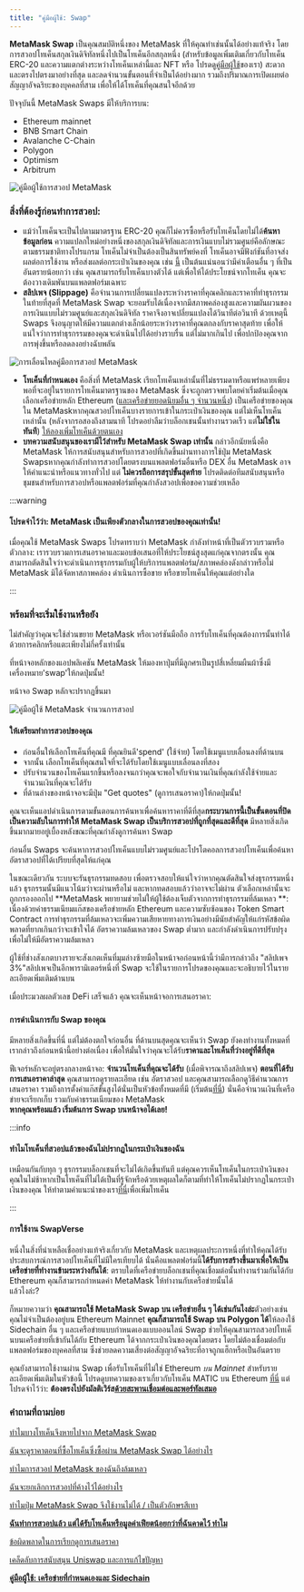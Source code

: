 ```yaml
---
title: "คู่มือผู้ใช้: Swap"
---
```


**MetaMask Swap** เป็นคุณสมบัติหนึ่งของ MetaMask ที่ให้คุณทำเช่นนั้นได้อย่างแท้จริง โดยการสวอปโทเค็นสกุลเงินดิจิทัลหนึ่งไปเป็นโทเค็นอีกสกุลหนึ่ง (สำหรับข้อมูลเพิ่มเติมเกี่ยวกับโทเค็น ERC-20 และความแตกต่างระหว่างโทเค็นเหล่านี้และ NFT หรือ โปรดดู[คู่มือผู้ใช้](/managing-my-tokens/user-guide-tokens)ของเรา) สะดวกและตรงไปตรงมาอย่างที่สุด และลดจำนวนขั้นตอนที่จำเป็นได้อย่างมาก รวมถึงปริมาณการเปิดเผยต่อสัญญาอัจฉริยะของบุคคลที่สาม เพื่อให้ได้โทเค็นที่คุณสนใจอีกด้วย

ปัจจุบันนี้ MetaMask Swaps มีให้บริการบน:

- Ethereum mainnet
- BNB Smart Chain
- Avalanche C-Chain
- Polygon
- Optimism
- Arbitrum

<div class="center-container">
  <div class="img-medium">
    <img
      src={
        require("../../../../../img/i18n/legacy/MetaMask_user_guide_swaps.png")
          .default
      }
      alt="คู่มือผู้ใช้การสวอป MetaMask"
    />
  </div>
</div>

### **สิ่งที่ต้องรู้ก่อนทำการสวอป:**

- แม้ว่าโทเค็นจะเป็นไปตามมาตรฐาน ERC-20 คุณก็ไม่ควรซื้อหรือรับโทเค็นโดยไม่ได้**ค้นหาข้อมูลก่อน** ความแปลกใหม่อย่างหนึ่งของสกุลเงินดิจิทัลและการเงินแบบไม่รวมศูนย์คือลักษณะตามธรรมชาติทางโปรแกรม โทเค็นไม่จำเป็นต้องเป็นสินทรัพย์คงที่ โทเค็นอาจมีฟังก์ชันที่อาจส่งผลต่อการใช้งาน หรือส่งผลต่อกระเป๋าเงินของคุณ เช่น [นี้](https://www.reddit.com/r/CryptoCurrency/comments/owkokz/scam_alert_vera_tokens/) เป็นต้นแน่นอนว่ามีคำเตือนอื่น ๆ ที่เป็นอันตรายน้อยกว่า เช่น คุณสามารถรับโทเค็นบางตัวได้ แต่เพื่อให้ได้ประโยชน์จากโทเค็น คุณจะต้องวางเดิมพันบนแพลตฟอร์มเฉพาะ
- **สลิปเพจ (Slippage)** คือจำนวนการเปลี่ยนแปลงระหว่างราคาที่คุณคลิกและราคาที่ทำธุรกรรมในท้ายที่สุดที่ MetaMask Swap จะยอมรับได้เนื่องจากมีสภาพคล่องสูงและความผันผวนของการเงินแบบไม่รวมศูนย์และสกุลเงินดิจิทัล ราคาจึงอาจเปลี่ยนแปลงได้วินาทีต่อวินาที ด้วยเหตุนี้ Swaps จึงอนุญาตให้มีความแตกต่างเล็กน้อยระหว่างราคาที่คุณตกลงกับราคาสุดท้าย เพื่อให้แน่ใจว่าการทำธุรกรรมของคุณจะดำเนินไปได้อย่างราบรื่น แต่ไม่มากเกินไป เพื่อปกป้องคุณจากการพุ่งขึ้นหรือลดลงอย่างฉับพลัน

<div class="center-container">
  <div class="img-medium">
    <img
      src={
        require("../../../../../img/token-swaps/i-did-a-swap-but-received-fewer-tokens-or-less-fiat-value-than-i-expected-why-/MetaMask_user_guide_swaps_slippage.png")
          .default
      }
      alt="การเลื่อนไหลคู่มือการสวอป MetaMask"
    />
  </div>
</div>

- **โทเค็นที่กำหนดเอง** คือสิ่งที่ MetaMask เรียกโทเค็นเหล่านั้นที่ไม่ธรรมดาหรือแพร่หลายเพียงพอที่จะอยู่ในรายการโทเค็นมาตรฐานของ MetaMask ซึ่งจะถูกตรวจพบโดยค่าเริ่มต้นเมื่อคุณเลือกเครือข่ายหลัก Ethereum ([และเครือข่ายยอดนิยมอื่น ๆ จำนวนหนึ่ง](/managing-my-tokens/custom-tokens/how-to-display-tokens-in-metamask)) เป็นเครือข่ายของคุณใน MetaMaskหากคุณสวอปโทเค็นบางรายการเข้าในกระเป๋าเงินของคุณ แต่ไม่เห็นโทเค็นเหล่านั้น (หลังจากรอสองถึงสามนาที โปรดอย่าลืมว่าบล็อกเชนนั้นทำงานรวดเร็ว แต่**ไม่ใช่ในทันที**) [ให้ลองเพิ่มโทเค็นด้วยตนเอง](/managing-my-tokens/custom-tokens/how-to-display-tokens-in-metamask)
- **บทความสนับสนุนของเรามีไว้สำหรับ MetaMask Swap เท่านั้น** กล่าวอีกนัยหนึ่งคือ MetaMask ให้การสนับสนุนสำหรับการสวอปที่เกิดขึ้นผ่านทางการใช้ปุ่ม MetaMask Swapsหากคุณกำลังทำการสวอปโดยตรงบนแพลตฟอร์มอื่นหรือ DEX อื่น MetaMask อาจให้คำแนะนำหรือแนวทางทั่วไป แต่ **ไม่ควรถือการสรุปขั้นสุดท้าย** โปรดติดต่อทีมสนับสนุนหรือชุมชนสำหรับการสวอปหรือแพลตฟอร์มที่คุณกำลังสวอปเพื่อขอความช่วยเหลือ

:::warning

#### โปรดจำไว้ว่า: MetaMask เป็นเพียงตัวกลางในการสวอปของคุณเท่านั้น!

เมื่อคุณใช้ MetaMask Swaps โปรดทราบว่า MetaMask กำลังทำหน้าที่เป็นตัวรวบรวมหรือตัวกลาง: เรารวบรวมการเสนอราคาและมอบข้อเสนอที่ให้ประโยชน์สูงสุดแก่คุณจากตรงนั้น คุณสามารถตัดสินใจว่าจะดำเนินการธุรกรรมกับผู้ให้บริการแพลตฟอร์ม/สภาพคล่องดังกล่าวหรือไม่ MetaMask มิได้จัดหาสภาพคล่อง ดำเนินการซื้อขาย หรือขายโทเค็นให้คุณแต่อย่างใด

:::

### พร้อมที่จะเริ่มใช้งานหรือยัง

ไม่สำคัญว่าคุณจะใช้ส่วนขยาย MetaMask หรือเวอร์ชันมือถือ การรับโทเค็นที่คุณต้องการนั้นทำได้ด้วยการคลิกหรือแตะเพียงไม่กี่ครั้งเท่านั้น

ที่หน้าจอหลักของแอปพลิเคชัน MetaMask ให้มองหาปุ่มที่มีลูกศรเป็นรูปสี่เหลี่ยมผืนผ้าซึ่งมีเครื่องหมาย'swap'ให้กดปุ่มนั้น!

หน้าจอ Swap หลักจะปรากฏขึ้นมา

<div class="center-container">
  <div class="img-medium">
    <img
      src={
        require("../../../../../img/i18n/legacy/MetaMask_user_guide_swaps_amount.png")
          .default
      }
      alt="คู่มือผู้ใช้ MetaMask จำนวนการสวอป"
    />
  </div>
</div>

#### **ให้เตรียมทำการสวอปของคุณ**

- ก่อนอื่นให้เลือกโทเค็นที่คุณมี ที่คุณยินดี'spend' (ใช้จ่าย) โดยใช้เมนูแบบเลื่อนลงที่ด้านบน
- จากนั้น เลือกโทเค็นที่คุณสนใจที่จะได้รับโดยใช้เมนูแบบเลื่อนลงที่สอง
- ปรับจำนวนของโทเค็นแรกขึ้นหรือลงจนกว่าคุณจะพอใจกับจำนวนเงินที่คุณกำลังใช้จ่ายและจำนวนเงินที่คุณจะได้รับ
- ที่ด้านล่างของหน้าจอจะมีปุ่ม "Get quotes" (ดูการเสนอราคา)ให้กดปุ่มนั้น!

คุณจะเห็นแอปดำเนินการตามขั้นตอนการค้นหาเพื่อค้นหาราคาที่ดีที่สุด**กระบวนการนี้เป็นขั้นตอนที่ปิดเป็นความลับในการทำให้ MetaMask Swap เป็นบริการสวอปที่ถูกที่สุดและดีที่สุด** มีหลายสิ่งเกิดขึ้นมากมายอยู่เบื้องหลังขณะที่คุณกำลังดูการค้นหา Swap

ก่อนอื่น Swaps จะค้นหาการสวอปโทเค็นแบบไม่รวมศูนย์และโปรโตคอลการสวอปโทเค็นเพื่อค้นหาอัตราสวอปที่ได้เปรียบที่สุดให้แก่คุณ

ในขณะเดียวกัน ระบบจะรันธุรกรรมทดสอบ เพื่อตรวจสอบให้แน่ใจว่าหากคุณตัดสินใจส่งธุรกรรมหนึ่งแล้ว ธุรกรรมนั้นมีแนวโน้มว่าจะผ่านหรือไม่ และหากทดสอบแล้วว่าอาจจะไม่ผ่าน ตัวเลือกเหล่านั้นจะถูกกรองออกไป **MetaMask พยายามช่วยไม่ให้ผู้ใช้ต้องเจ็บตัวจากการทำธุรกรรมที่ล้มเหลว **: เนื่องด้วยค่าธรรมเนียมแก๊สของเครือข่ายหลัก Ethereum และความซับซ้อนของ Token Smart Contract การทำธุรกรรมที่ล้มเหลวจะเพิ่มความเสียหายทางการเงินอย่างมีนัยสำคัญให้แก่รหัสข้อผิดพลาดที่ยากเกินกว่าจะเข้าใจได้ อัตราความล้มเหลวของ Swap ต่ำมาก และกำลังดำเนินการปรับปรุงเพื่อไม่ให้มีอัตราความล้มเหลว

ผู้ใช้ที่ช่างสังเกตบางรายจะสังเกตเห็นที่มุมล่างซ้ายมือในหน้าจอก่อนหน้านี้ว่ามีการกล่าวถึง "สลิปเพจ 3%"สลิปเพจเป็นอีกพารามิเตอร์หนึ่งที่ Swap จะใช้ในรายการโปรดของคุณและจะอธิบายไว้ในรายละเอียดเพิ่มเติมด้านบน

เมื่อประมวลผลตัวเลข DeFi เสร็จแล้ว คุณจะเห็นหน้าจอการเสนอราคา:

###

#### **การดำเนินการกับ Swap ของคุณ**

มีหลายสิ่งเกิดขึ้นที่นี่ แต่ไม่ต้องตกใจก่อนอื่น ที่ด้านบนสุดคุณจะเห็นว่า Swap ยังคงทำงานทั้งหมดที่เรากล่าวถึงก่อนหน้านี้อย่างต่อเนื่อง เพื่อให้มั่นใจว่าคุณจะได้รับ**ราคาและโทเค็นที่ว่างอยู่ที่ดีที่สุด**

ฟีเจอร์หลักจะอยู่ตรงกลางหน้าจอ: **จำนวนโทเค็นที่คุณจะได้รับ** (เมื่อพิจารณาถึงสลิปเพจ) **ตอนที่ได้รับการเสนอราคาล่าสุด** คุณสามารถดูรายละเอียด เช่น อัตราสวอป และคุณสามารถเลือกดูวิธีคำนวณการเสนอราคา รวมถึงการตั้งค่าแก๊สขั้นสูงได้นั่นเป็นหัวข้อทั้งหมดที่มี (เริ่มต้น[ที่นี่](/transactions-and-gas/gas-fees/user-guide-gas)) นั่นคือจำนวนเงินที่เครือข่ายจะเรียกเก็บ รวมกับค่าธรรมเนียมของ MetaMask\
**หากคุณพร้อมแล้ว เริ่มต้นการ Swap บนหน้าจอได้เลย!**

:::info

#### ทำไมโทเค็นที่สวอปแล้วของฉันไม่ปรากฏในกระเป๋าเงินของฉัน

เหมือนกันกับทุก ๆ ธุรกรรมบล็อกเชนที่จะไม่ได้เกิดขึ้นทันที แต่คุณควรเห็นโทเค็นในกระเป๋าเงินของคุณในไม่ช้าหากเป็นโทเค็นที่ไม่ได้เป็นที่รู้จักหรือด้วยเหตุผลใดก็ตามที่ทำให้โทเค็นไม่ปรากฏในกระเป๋าเงินของคุณ ให้ทำตามคำแนะนำของเรา[ที่นี่](/managing-my-tokens/custom-tokens/how-to-display-tokens-in-metamask)เพื่อเพิ่มโทเค็น

:::

#### **การใช้งาน SwapVerse**

หนึ่งในสิ่งที่น่าเหลือเชื่ออย่างแท้จริงเกี่ยวกับ MetaMask และเหตุผลประการหนึ่งที่ทำให้คุณได้รับประสบการณ์การสวอปโทเค็นที่ไม่มีใครเทียบได้ นั่นคือแพลตฟอร์มนี้**ได้รับการสร้างขึ้นมาเพื่อให้เป็นเครือข่ายที่ทำงานข้ามระหว่างกันได้**: ตราบใดที่เครือข่ายบล็อกเชนที่คุณเชื่อมต่อนั้นทำงานร่วมกันได้กับ Ethereum คุณก็สามารถกำหนดค่า MetaMask ให้ทำงานกับเครือข่ายนั้นได้\
แล้วไงล่ะ?

ก็หมายความว่า **คุณสามารถใช้ MetaMask Swap บน เครือข่ายอื่น ๆ ได้เช่นกันไงล่ะ**ตัวอย่างเช่น คุณไม่จำเป็นต้องอยู่บน Ethereum Mainnet **คุณก็สามารถใช้ Swap บน Polygon ได้**ให้ลองใช้ Sidechain อื่น ๆ และเครือข่ายแบบกำหนดเองแบบออนไลน์ Swap ช่วยให้คุณสามารถสวอปโทเค็นบนเครือข่ายที่เข้ากันได้กับ Ethereum ได้จากกระเป๋าเงินของคุณโดยตรง โดยไม่ต้องเชื่อมต่อกับแพลตฟอร์มของบุคคลที่สาม ซึ่งช่วยลดความเสี่ยงต่อสัญญาอัจฉริยะที่อาจถูกแฮ็กหรือเป็นอันตราย

คุณยังสามารถใช้งานผ่าน Swap เพื่อรับโทเค็นที่ไม่ใช่ Ethereum _บน Mainnet_ สำหรับรายละเอียดเพิ่มเติมในหัวข้อนี้ โปรดดูบทความของเราเกี่ยวกับโทเค็น MATIC บน Ethereum [ที่นี่](https://support.metamask.io/hc/en-us/articles/4404417979035) แต่โปรดจำไว้ว่า: **ต้องตรงไปยังมัลติเวิร์ส[ด้วยสะพานเชื่อมต่อและพอร์ทัลเสมอ](/networks-and-sidechains/managing-networks/user-guide-custom-networks-and-sidechains)**

### **คำถามที่ถามบ่อย**

[ทำไมบางโทเค็นจึงหายไปจาก MetaMask Swap](/token-swaps/why-are-some-tokens-missing-from-metamask-swaps)

[ฉันจะดูราคาตอนที่ซื้อโทเค็นซึ่งซื้อผ่าน MetaMask Swap ได้อย่างไร](/token-swaps/how-do-i-see-the-price-at-time-of-purchase-for-tokens-bought-through-swaps)

[ทำไมการสวอป MetaMask ของฉันถึงล้มเหลว](/token-swaps/why-did-my-metamask-swap-fail)

[ฉันจะยกเลิกการสวอปที่ค้างไว้ได้อย่างไร](/token-swaps/how-to-cancel-a-pending-swap)

[ทำไมปุ่ม MetaMask Swap จึงใช้งานไม่ได้ / เป็นตัวอักษรสีเทา](/token-swaps/why-is-the-metamask-swap-button-unavailable---greyed-out)

**[ฉันทำการสวอปแล้ว แต่ได้รับโทเค็นหรือมูลค่าเฟียตน้อยกว่าที่ฉันคาดไว้ ทำไม](/token-swaps/i-did-a-swap-but-received-fewer-tokens-or-less-fiat-value-than-i-expected-why-)**

[ข้อผิดพลาดในการเรียกดูการเสนอราคา](/token-swaps/error-fetching-quote)

[เคล็ดลับการสนับสนุน Uniswap และการแก้ไขปัญหา](/token-swaps/uniswap-support-and-troubleshooting-tips)

**[คู่มือผู้ใช้: เครือข่ายที่กำหนดเองและ Sidechain](/networks-and-sidechains/managing-networks/user-guide-custom-networks-and-sidechains)**
